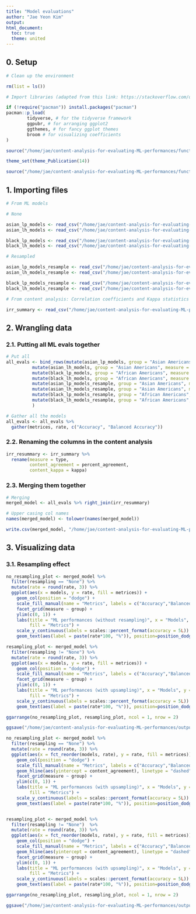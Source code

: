 ```yaml
---
title: "Model evaluations"
author: "Jae Yeon Kim"
output:
html_document: 
  toc: true
  theme: united
---
```


## 0. Setup 

```r

# Clean up the environment

rm(list = ls())

# Import libraries (adapted from this link: https://stackoverflow.com/questions/4090169/elegant-way-to-check-for-missing-packages-and-install-them)

if (!require("pacman")) install.packages("pacman")
pacman::p_load(
        tidyverse, # for the tidyverse framework
        ggpubr, # for arranging ggplot2 
        ggthemes, # for fancy ggplot themes
        broom # for visualizing coefficients
)

source("/home/jae/content-analysis-for-evaluating-ML-performances/functions/theme_publications.r")

theme_set(theme_Publication(14))

source("/home/jae/content-analysis-for-evaluating-ML-performances/functions/text_analysis.r")

```

## 1. Importing files 

```r

# From ML models 

# None 

asian_lp_models <- read_csv("/home/jae/content-analysis-for-evaluating-ML-performances/processed_data/asian_lp_models_gran.csv")[,-1]
asian_lh_models <- read_csv("/home/jae/content-analysis-for-evaluating-ML-performances/processed_data/asian_lh_models_gran.csv")[,-1]

black_lp_models <- read_csv("/home/jae/content-analysis-for-evaluating-ML-performances/processed_data/black_lp_models_gran.csv")[,-1]
black_lh_models <- read_csv("/home/jae/content-analysis-for-evaluating-ML-performances/processed_data/black_lh_models_gran.csv")[,-1]

# Resampled 

asian_lp_models_resample <- read_csv("/home/jae/content-analysis-for-evaluating-ML-performances/processed_data/asian_lp_models_resample_gran.csv")[,-1]
asian_lh_models_resample <- read_csv("/home/jae/content-analysis-for-evaluating-ML-performances/processed_data/asian_lh_models_resample_gran.csv")[,-1]

black_lp_models_resample <- read_csv("/home/jae/content-analysis-for-evaluating-ML-performances/processed_data/black_lp_models_resample_gran.csv")[,-1]
black_lh_models_resample <- read_csv("/home/jae/content-analysis-for-evaluating-ML-performances/processed_data/black_lh_models_resample_gran.csv")[,-1]

# From content analysis: Correlation coefficients and Kappa statistics 

irr_summary <- read_csv("/home/jae/content-analysis-for-evaluating-ML-performances/processed_data/irr_summary.csv")[,-1]

```
## 2. Wrangling data

### 2.1. Putting all ML evals together

```r
  
# Put all 
all_evals <- bind_rows(mutate(asian_lp_models, group = "Asian Americans", measure = "Linked progress", resampling = "None"),
          mutate(asian_lh_models, group = "Asian Americans", measure = "Linked hurt", resampling = "None"),
          mutate(black_lp_models, group = "African Americans", measure = "Linked progress", resampling = "None"),
          mutate(black_lh_models, group = "African Americans", measure = "Linked hurt", resampling = "None"),
          mutate(asian_lp_models_resample, group = "Asian Americans", measure = "Linked progress", resampling = "Upsampling"),
          mutate(asian_lh_models_resample, group = "Asian Americans", measure = "Linked hurt", resampling = "Upsampling"),
          mutate(black_lp_models_resample, group = "African Americans", measure = "Linked progress", resampling = "Upsampling"),
          mutate(black_lh_models_resample, group = "African Americans", measure = "Linked hurt", resampling = "Upsampling")
          )

# Gather all the models 
all_evals <- all_evals %>%
  gather(metrices, rate, c("Accuracy", "Balanced Accuracy"))

```

### 2.2. Renaming the columns in the content analysis 

```r

irr_resummary <- irr_summary %>%
  rename(measure = type, 
         content_agreement = percent_agreement, 
         content_kappa = kappa)

```

### 2.3. Merging them together 

```r

# Merging 
merged_model <- all_evals %>% right_join(irr_resummary) 

# Upper casing col names 
names(merged_model) <- tolower(names(merged_model))

write.csv(merged_model, "/home/jae/content-analysis-for-evaluating-ML-performances/processed_data/merged_model50.csv")
```

## 3. Visualizing data 

### 3.1. Resampling effect  

```r

no_resampling_plot <- merged_model %>%
  filter(resampling == "None") %>%
  mutate(rate = round(rate, 3)) %>%
  ggplot(aes(x = models, y = rate, fill = metrices)) +
    geom_col(position = "dodge") +
    scale_fill_manual(name = "Metrics", labels = c("Accuracy","Balanced accuracy"), values=c("red","blue")) +
    facet_grid(measure ~ group) +
    ylim(c(0, 1)) +
    labs(title = "ML performances (without resampling)", x = "Models", y = "Rate",
         fill = "Metrics") +
    scale_y_continuous(labels = scales::percent_format(accuracy = 5L)) +
    geom_text(aes(label = paste(rate*100, "%")), position=position_dodge(width=0.9), vjust=-0.25) 

resampling_plot <- merged_model %>%
  filter(resampling != "None") %>%
  mutate(rate = round(rate, 3)) %>%
  ggplot(aes(x = models, y = rate, fill = metrices)) +
    geom_col(position = "dodge") +
    scale_fill_manual(name = "Metrics", labels = c("Accuracy","Balanced accuracy"), values=c("red","blue")) +
    facet_grid(measure ~ group) +
    ylim(c(0, 1)) +
    labs(title = "ML performances (with upsampling)", x = "Models", y = "Rate",
         fill = "Metrics") +
    scale_y_continuous(labels = scales::percent_format(accuracy = 5L)) +
    geom_text(aes(label = paste(rate*100, "%")), position=position_dodge(width=0.9), vjust=-0.25) 

ggarrange(no_resampling_plot, resampling_plot, ncol = 1, nrow = 2)

ggsave("/home/jae/content-analysis-for-evaluating-ML-performances/outputs/ml_performances_gran.png", height = 17, width = 10)

```

```r

no_resampling_plot <- merged_model %>%
  filter(resampling == "None") %>%
  mutate(rate = round(rate, 3)) %>%
  ggplot(aes(x = fct_reorder(models, rate), y = rate, fill = metrices)) +
    geom_col(position = "dodge") +
    scale_fill_manual(name = "Metrics", labels = c("Accuracy","Balanced accuracy"), values=c("red","blue")) +
    geom_hline(aes(yintercept = content_agreement), linetype = "dashed") +
    facet_grid(measure ~ group) +
    ylim(c(0, 1)) +
    labs(title = "ML performances (with upsampling)", x = "Models", y = "Rate",
         fill = "Metrics") +
    scale_y_continuous(labels = scales::percent_format(accuracy = 5L)) +
    geom_text(aes(label = paste(rate*100, "%")), position=position_dodge(width=0.9), vjust=-0.25) 


resampling_plot <- merged_model %>%
  filter(resampling != "None")  %>%
  mutate(rate = round(rate, 3)) %>%
  ggplot(aes(x = fct_reorder(models, rate), y = rate, fill = metrices)) +
    geom_col(position = "dodge") +
    scale_fill_manual(name = "Metrics", labels = c("Accuracy","Balanced accuracy"), values=c("red","blue")) +
    geom_hline(aes(yintercept = content_agreement), linetype = "dashed") +
    facet_grid(measure ~ group) +
    ylim(c(0, 1)) +
    labs(title = "ML performances (with upsampling)", x = "Models", y = "Rate",
         fill = "Metrics") +
    scale_y_continuous(labels = scales::percent_format(accuracy = 5L)) +
    geom_text(aes(label = paste(rate*100, "%")), position=position_dodge(width=0.9), vjust=-0.25) 

ggarrange(no_resampling_plot, resampling_plot, ncol = 1, nrow = 2)

ggsave("/home/jae/content-analysis-for-evaluating-ML-performances/outputs/ml_content_gran.png", height = 17, width = 10)
```

